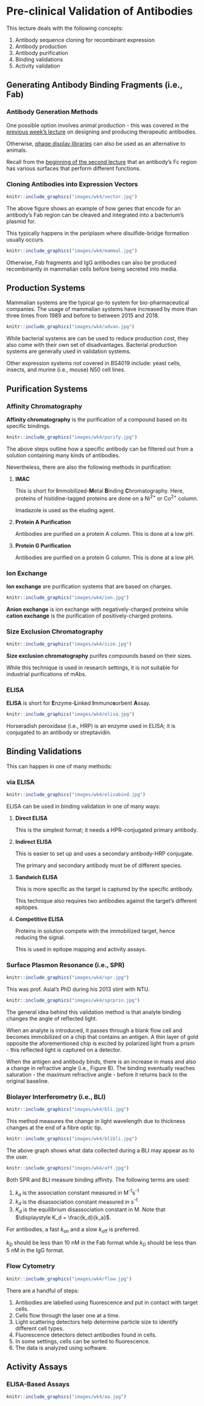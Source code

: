 # Pre-clinical Validation of Antibodies 

This lecture deals with the following concepts:

1.  Antibody sequence cloning for recombinant expression
1.  Antibody production
1.  Antibody purification
1.  Binding validations
1.  Activity validation

## Generating Antibody Binding Fragments (i.e., Fab)

### Antibody Generation Methods

One possible option involves animal production - this was covered in the [previous week's lecture](#animals) on designing and producing therapeutic antibodies.

Otherwise, [phage display libraries](#phage) can also be used as an alternative to animals.

Recall from the [beginning of the second lecture](#begin2) that an antibody's Fc region has various surfaces that perform different functions.

### Cloning Antibodies into Expression Vectors

```r
knitr::include_graphics("images/wk4/vector.jpg")
```

The above figure shows an example of how genes that encode for an antibody's Fab region can be cleaved and integrated into a bacterium's plasmid for.

This typically happens in the periplasm where disulfide-bridge formation usually occurs.

```r
knitr::include_graphics("images/wk4/mammal.jpg")
```

Otherwise, Fab fragments and IgG antibodies can also be produced recombinantly in mammalian cells before being secreted into media.

## Production Systems

Mammalian systems are the typical go-to system for bio-pharmaceutical companies.  The usage of mammalian systems have increased by more than three times from 1989 and before to between 2015 and 2018.

```r
knitr::include_graphics("images/wk4/advan.jpg")
```

While bacterial systems are can be used to reduce production cost, they also come with their own set of disadvantages.  Bacterial production systems are generally used in validation systems.

Other expression systems not covered in BS4019 include: yeast cells, insects, and murine (i.e., mouse) N50 cell lines.

## Purification Systems

### Affinity Chromatography 

**Affinity chromatography** is the purification of a compound based on its specific bindings.

```r
knitr::include_graphics("images/wk4/purify.jpg")
```

The above steps outline how a specific antibody can be filtered out from a solution containing many kinds of antibodies.

Nevertheless, there are also the following methods in purification:

1.  **IMAC**

    This is short for **I**mmobilized-**M**etal **B**inding **C**hromatography.  Here, proteins of histidine-tagged proteins are done on a Ni^2+^ or Co^2+^ column.
    
    Imadazole is used as the eluding agent.
    
1.  **Protein A Purification**

    Antibodies are purified on a protein A column.  This is done at a low pH.
    
1.  **Protein G Purification**

    Antibodies are purified on a protein G column.  This is done at a low pH.

### Ion Exchange

**Ion exchange** are purification systems that are based on charges.

```r
knitr::include_graphics("images/wk4/ion.jpg")
```

**Anion exchange** is ion exchange with negatively-charged proteins while **cation exchange** is the purification of positively-charged proteins.

### Size Exclusion Chromatography

```r
knitr::include_graphics("images/wk4/size.jpg")
```

**Size exclusion chromatography** purifes compounds based on their sizes.  

While this technique is used in research settings, it is not suitable for industrial purifications of mAbs.

### ELISA

**ELISA** is short for **E**nzyme-**L**inked **I**mmuno**s**orbent **A**ssay.  

```r
knitr::include_graphics("images/wk4/elisa.jpg")
```

Horseradish peroxidase (i.e., HRP) is an enzyme used in ELISA; it is conjugated to an antibody or streptavidin.

## Binding Validations

This can happen in one of many methods:

### via ELISA

```r
knitr::include_graphics("images/wk4/elisabind.jpg")
```

ELISA can be used in binding validation in one of many ways:

1.  **Direct ELISA**

    This is the simplest format; it needs a HPR-conjugated primary antibody.
    
1.  **Indirect ELISA**

    This is easier to set up and uses a secondary antibody-HRP conjugate.  
    
    The primary and secondary antibody must be of different species.
    
1.  **Sandwich ELISA**

    This is more specific as the target is captured by the specific antibody.
    
    This technique also requires two antibodies against the target's different epitopes.

1.  **Competitive ELISA**

    Proteins in solution compete with the immobilized target, hence reducing the signal.
    
    This is used in epitope mapping and activity assays.
    
### Surface Plasmon Resonance (i.e., SPR)

```r
knitr::include_graphics("images/wk4/spr.jpg")
```

This was prof. Asial's PhD during his 2013 stint with NTU.

```r
knitr::include_graphics("images/wk4/sprprin.jpg")
```

The general idea behind this validation method is that analyte binding changes the angle of reflected light.  

When an analyte is introduced, it passes through a blank flow cell and becomes immobilized on a chip that contains an antigen.  A thin layer of gold opposite the aforementioned chip is excited by polarized light from a prism - this reflected light is captured on a detector.  

When the antigen and antibody binds, there is an increase in mass and also a change in refractive angle (i.e., Figure B).  The binding eventually reaches saturation - the maximum refractive angle - before it returns back to the original baseline.

### Biolayer Interferometry (i.e., BLI)

```r
knitr::include_graphics("images/wk4/bli.jpg")
```

This method measures the change in light wavelength due to thickness changes at the end of a fibre optic tip.

```r
knitr::include_graphics("images/wk4/blibli.jpg")
```

The above graph shows what data collected during a BLI may appear as to the user.

```r
knitr::include_graphics("images/wk4/aff.jpg")
```

Both SPR and BLI measure binding affinity.  The following terms are used:

1.  $k_a$ is the association constant measured in M^-1^s^-1^
1.  $k_d$ is the disassociation constant measured in s^-1^
1.  $K_d$ is the equilibrium disassociation constant in M.  Note that $\displaystyle K_d = \frac{k_d}{k_a}$.

For antibodies, a fast $k_\text{on}$ and a slow $k_\text{off}$ is preferred.

$k_D$ should be less than 10 nM in the Fab format while $k_D$ should be less than 5 nM in the IgG format.

### Flow Cytometry

```r
knitr::include_graphics("images/wk4/flow.jpg")
```

There are a handful of steps:

1.  Antibodies are labelled using fluorescence and put in contact with target cells.
1.  Cells flow through the laser one at a time.
1.  Light scattering detectors help determine particle size to identify different cell types.
1.  Fluorescence detectors detect antibodies found in cells.
1.  In some settings, cells can be sorted to fluorescence.
1.  The data is analyzed using software.

## Activity Assays

### ELISA-Based Assays

```r
knitr::include_graphics("images/wk4/aa.jpg")
```











